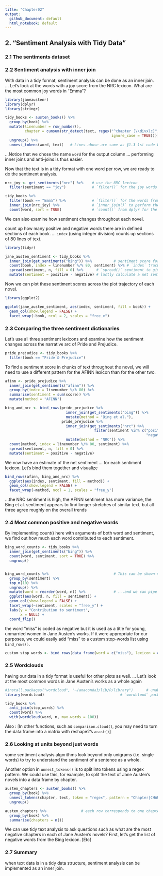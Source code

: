 ```yaml
---
title: "Chapter02"
output:
  github_document: default
  html_notebook: default
---
```


## 2. "Sentiment Analysis with Tidy Data"
### 2.1 The sentiments dataset
### 2.2 Sentiment analysis with inner join

With data in a tidy format, sentiment analysis can be done as an inner join. ... Let’s look at the words with a joy score from the NRC lexicon. What are the most common joy words in "Emma"?
```r
library(janeaustenr)
library(dplyr)
library(stringr)

tidy_books <- austen_books() %>%
  group_by(book) %>%
  mutate(linenumber = row_number(),
         chapter = cumsum(str_detect(text, regex("^chapter [\\divxlc]", 
                                                 ignore_case = TRUE)))) %>%
  ungroup() %>%
  unnest_tokens(word, text)   # Lines above are same as §1.3 1st code bloc; this line same as 2nd bloc
```

...Notice that we chose the name `word` for the output column ... performing inner joins and anti-joins is thus easier.


Now that the text is in a tidy format with one word per row, we are ready to do the sentiment analysis.
```r
nrc_joy <- get_sentiments("nrc") %>%    # use the NRC lexicon
  filter(sentiment == "joy")            # `filter()` for the joy words

tidy_books %>%
  filter(book == "Emma") %>%            # `filter()` for the words from "Emma"
  inner_join(nrc_joy) %>%               # `inner_join()` to perform the sentiment analysis
  count(word, sort = TRUE)              # `count()` from dplyr for the most common joy words in "Emma"
```



We can also examine how sentiment changes throughout each novel.

count up how many positive and negative words there are in defined sections of each book. ... `index` (using integer division) counts up sections of 80 lines of text.
```r
library(tidyr)

jane_austen_sentiment <- tidy_books %>%
  inner_join(get_sentiments("bing")) %>%          # sentiment score for each word using Bing
  count(book, index = linenumber %/% 80, sentiment) %>% # `index` tracks where we are in the narrative
  spread(sentiment, n, fill = 0) %>%      # `spread()` sentiment to give -ve and +ve in separate cols
  mutate(sentiment = positive - negative) # lastly calculate a net sentiment (positive - negative)
```


Now we can plot these sentiment scores across the plot trajectory of each novel.
```r
library(ggplot2)

ggplot(jane_austen_sentiment, aes(index, sentiment, fill = book)) +
  geom_col(show.legend = FALSE) +
  facet_wrap(~book, ncol = 2, scales = "free_x")
```



### 2.3 Comparing the three sentiment dictionaries

Let’s use all three sentiment lexicons and examine how the sentiment changes across the narrative arc of Pride and Prejudice.
```r
pride_prejudice <- tidy_books %>% 
  filter(book == "Pride & Prejudice")
```


To find a sentiment score in chunks of text throughout the novel, we will need to use a different pattern for the AFINN lexicon than for the other two.
```r
afinn <- pride_prejudice %>% 
  inner_join(get_sentiments("afinn")) %>% 
  group_by(index = linenumber %/% 80) %>%                               # sections of 80 lines
  summarise(sentiment = sum(score)) %>%                                 # sum [score between -5 and 5]
  mutate(method = "AFINN")

bing_and_nrc <- bind_rows(pride_prejudice %>%                           # bind_rows()
                            inner_join(get_sentiments("bing")) %>%
                            mutate(method = "Bing et al."),
                          pride_prejudice %>% 
                            inner_join(get_sentiments("nrc") %>%
                                         filter(sentiment %in% c("positive",      # only these 2 cat's
                                                                 "negative"))) %>%
                            mutate(method = "NRC")) %>%
  count(method, index = linenumber %/% 80, sentiment) %>%               # count [binary: +ve or -ve]
  spread(sentiment, n, fill = 0) %>%
  mutate(sentiment = positive - negative)                               # net sentiment in sections
```


We now have an estimate of the net sentiment ... for each sentiment lexicon. Let’s bind them together and visualize
```r
bind_rows(afinn, bing_and_nrc) %>%
  ggplot(aes(index, sentiment, fill = method)) +
  geom_col(show.legend = FALSE) +
  facet_wrap(~method, ncol = 1, scales = "free_y")
```

...the NRC sentiment is high, the AFINN sentiment has more variance, the Bing et al. sentiment appears to find longer stretches of similar text, but all three agree roughly on the overall trends




### 2.4 Most common positive and negative words

By implementing count() here with arguments of both word and sentiment, we find out how much each word contributed to each sentiment.
```r
bing_word_counts <- tidy_books %>%
  inner_join(get_sentiments("bing")) %>%
  count(word, sentiment, sort = TRUE) %>%
  ungroup()


bing_word_counts %>%                              # This can be shown visually...
  group_by(sentiment) %>%
  top_n(10) %>%
  ungroup() %>%
  mutate(word = reorder(word, n)) %>%             # ...and we can pipe straight into ggplot2
  ggplot(aes(word, n, fill = sentiment)) +
  geom_col(show.legend = FALSE) +
  facet_wrap(~sentiment, scales = "free_y") +
  labs(y = "Contribution to sentiment",
       x = NULL) +
  coord_flip()
```


the word “miss” is coded as negative but it is used as a title for young, unmarried women in Jane Austen’s works. If it were appropriate for our purposes, we could easily add “miss” to a custom stop-words list using `bind_rows()`.
```r
custom_stop_words <- bind_rows(data_frame(word = c("miss"), lexicon = c("custom")), stop_words)
```



### 2.5 Wordclouds

having our data in a tidy format is useful for other plots as well. ... Let’s look at the most common words in Jane Austen’s works as a whole again
```r
#install.packages("wordcloud", "~/anaconda3/lib/R/library")      # unable to install (Internet down)
library(wordcloud)                                   # `wordcloud` package, which uses base R graphics

tidy_books %>%
  anti_join(stop_words) %>%
  count(word) %>%
  with(wordcloud(word, n, max.words = 100))
```

Also : [In other functions, such as `comparison.cloud()`, you may need to turn the data frame into a matrix with reshape2’s `acast()`]



### 2.6 Looking at units beyond just words

some sentiment analysis algorithms look beyond only unigrams (i.e. single words) to try to understand the sentiment of a sentence as a whole.

Another option in `unnest_tokens()` is to split into tokens using a regex pattern. We could use this, for example, to split the text of Jane Austen’s novels into a data frame by chapter.
```r
austen_chapters <- austen_books() %>%
  group_by(book) %>%
  unnest_tokens(chapter, text, token = "regex", pattern = "Chapter|CHAPTER [\\dIVXLC]") %>%
  ungroup()

austen_chapters %>%                # each row corresponds to one chapter
  group_by(book) %>% 
  summarise(chapters = n())
```

We can use tidy text analysis to ask questions such as what are the most negative chapters in each of Jane Austen’s novels? First, let’s get the list of negative words from the Bing lexicon. [Etc]



### 2.7 Summary
when text data is in a tidy data structure, sentiment analysis can be implemented as an inner join.

